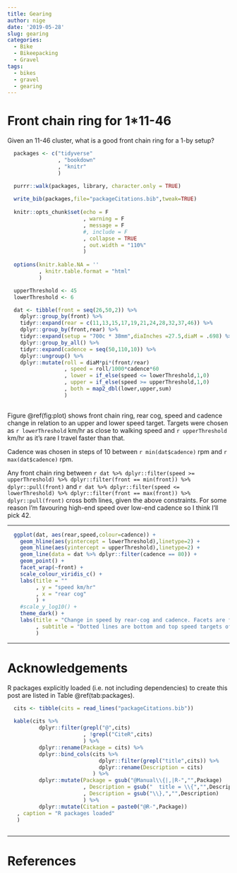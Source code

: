 ```yaml
---
title: Gearing
author: nige
date: '2019-05-28'
slug: gearing
categories:
  - Bike
  - Bikeepacking
  - Gravel
tags:
  - bikes
  - gravel
  - gearing
---
```


# Front chain ring for 1*11-46

Given an 11-46 cluster, what is a good front chain ring for a 1-by setup?

```r
  
  packages <- c("tidyverse"
                , "bookdown"
                , "knitr"
                )

  purrr::walk(packages, library, character.only = TRUE)
  
  write_bib(packages,file="packageCitations.bib",tweak=TRUE)
  
  knitr::opts_chunk$set(echo = F
                        , warning = F
                        , message = F
                        #, include = F
                        , collapse = TRUE
                        , out.width = "110%"
                        )
  
  options(knitr.kable.NA = ''
          , knitr.table.format = "html"
          )

```

```r

  upperThreshold <- 45
  lowerThreshold <- 6

  dat <- tibble(front = seq(26,50,2)) %>%
    dplyr::group_by(front) %>%
    tidyr::expand(rear = c(11,13,15,17,19,21,24,28,32,37,46)) %>%
    dplyr::group_by(front,rear) %>%
    tidyr::expand(setup = "700c * 38mm",diaInches =27.5,diaM = .698) %>%
    dplyr::group_by_all() %>%
    tidyr::expand(cadence = seq(50,110,10)) %>%
    dplyr::ungroup() %>%
    dplyr::mutate(roll = diaM*pi*(front/rear)
                  , speed = roll/1000*cadence*60
                  , lower = if_else(speed <= lowerThreshold,1,0)
                  , upper = if_else(speed >= upperThreshold,1,0)
                  , both = map2_dbl(lower,upper,sum)
                  )
    

```

Figure \@ref(fig:plot) shows front chain ring, rear cog, speed and cadence change in relation to an upper and lower speed target. Targets were chosen as `r lowerThreshold` km/hr as close to walking speed and `r upperThreshold` km/hr as it's rare I travel faster than that.

Cadence was chosen in steps of 10 between `r min(dat$cadence)` rpm and `r max(dat$cadence)` rpm.

Any front chain ring between `r dat %>% dplyr::filter(speed >= upperThreshold) %>% dplyr::filter(front == min(front)) %>% dplyr::pull(front)` and `r dat %>% dplyr::filter(speed <= lowerThreshold) %>% dplyr::filter(front == max(front)) %>% dplyr::pull(front)` cross both lines, given the above constraints. For some reason I'm favouring high-end speed over low-end cadence so I think I'll pick 42.

---

```r

  ggplot(dat, aes(rear,speed,colour=cadence)) +
    geom_hline(aes(yintercept = lowerThreshold),linetype=2) +
    geom_hline(aes(yintercept = upperThreshold),linetype=2) +
    geom_line(data = dat %>% dplyr::filter(cadence == 80)) +
    geom_point() +
    facet_wrap(~front) +
    scale_colour_viridis_c() +
    labs(title = ""
         , y = "speed km/hr"
         , x = "rear cog"
         ) +
    #scale_y_log10() +
    theme_dark() +
    labs(title = "Change in speed by rear-cog and cadence. Facets are front chain ring teeth"
         , subtitle = "Dotted lines are bottom and top speed targets of 6 km/hr and 50 km/hr"
         )

```

---

# Acknowledgements

R packages explicitly loaded (i.e. not including dependencies) to create this post are listed in Table \@ref(tab:packages).

```r
 
  cits <- tibble(cits = read_lines("packageCitations.bib"))
 
  kable(cits %>%
          dplyr::filter(grepl("@",cits)
                        , !grepl("CiteR",cits)
                        ) %>%
          dplyr::rename(Package = cits) %>%
          dplyr::bind_cols(cits %>%
                             dplyr::filter(grepl("title",cits)) %>%
                             dplyr::rename(Description = cits)
                           ) %>%
          dplyr::mutate(Package = gsub("@Manual\\{|,|R-","",Package)
                        , Description = gsub("  title = \\{","",Description)
                        , Description = gsub("\\},","",Description)
                        ) %>%
          dplyr::mutate(Citation = paste0("@R-",Package))
   , caption = "R packages loaded"
   )
 
```

---

# References 